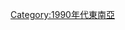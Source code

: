 {{yearcat}}
{{year by category
|m=1
|c=9
|d=9
|y=7
|cat=東南亞
|sortkey=東南亞
|parent=依年份劃分的20世紀東南亞
|subcat=1997年亞洲
}}
[[Category:1990年代東南亞|Category:1990年代東南亞]]